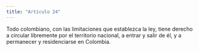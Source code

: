 ```yaml
---
title: "Artículo 24"
---
```


Todo colombiano, con las limitaciones que establezca la ley, tiene derecho a circular libremente por el territorio nacional, a entrar
y salir de él, y a permanecer y residenciarse en
Colombia.